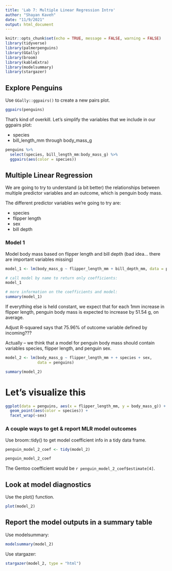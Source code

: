 ```yaml
---
title: 'Lab 7: Multiple Linear Regression Intro'
author: "Shayan Kaveh"
date: "11/9/2021"
output: html_document
---
```


```r
knitr::opts_chunk$set(echo = TRUE, message = FALSE, warning = FALSE)
library(tidyverse)
library(palmerpenguins)
library(GGally)
library(broom)
library(kableExtra)
library(modelsummary)
library(stargazer)
```

## Explore Penguins

Use `GGally::ggpairs()` to create a new pairs plot.

```r
ggpairs(penguins)
```

That's kind of overkill. Let's simplify the variables that we include in our ggpairs plot:

- species
- bill_length_mm through body_mass_g

```r
penguins %>% 
  select(species, bill_length_mm:body_mass_g) %>% 
  ggpairs(aes(color = species))
```

## Multiple Linear Regression

We are going to try to understand (a bit better) the relationships between multiple predictor variables and an outcome, which is penguin body mass. 

The different predictor variables we're going to try are:

- species
- flipper length
- sex
- bill depth

### Model 1

Model body mass based on flipper length and bill depth (bad idea... there are important variables missing)

```r
model_1 <- lm(body_mass_g ~ flipper_length_mm + bill_depth_mm, data = penguins)

# call model by name to return only coefficients:
model_1

# more information on the coefficients and model:
summary(model_1)
```
If everything else is held constant, we expect that for each 1mm increase in flipper length, penguin body mass is expected to increase by 51.54 g, on average.

Adjust R-squared says that 75.96% of outcome variable defined by incoming???

Actually -- we think that a model for penguin body mass should contain variables species, flipper length, and penguin sex.

```r
model_2 <- lm(body_mass_g ~ flipper_length_mm + + species + sex, 
              data = penguins)

summary(model_2)
```
# Let's visualize this

```r
ggplot(data = penguins, aes(x = flipper_length_mm, y = body_mass_g)) +
  geom_point(aes(color = species)) +
  facet_wrap(~sex)
```

### A couple ways to get & report MLR model outcomes

Use broom::tidy() to get model coefficient info in a tidy data frame.

```r
penguin_model_2_coef <- tidy(model_2)

penguin_model_2_coef
```

The Gentoo coefficient would be `r penguin_model_2_coef$estimate[4]`. 


## Look at model diagnostics

Use the plot() function.

```r
plot(model_2)
```

## Report the model outputs in a summary table

Use modelsummary:
```r
modelsummary(model_2)
```

Use stargazer:
```r
stargazer(model_2, type = "html")
```

